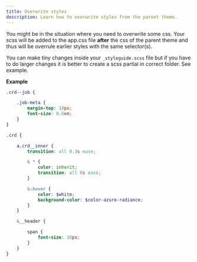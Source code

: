 ```yaml
---
title: Overwrite styles
description: Learn how to overwrite styles from the parent theme.
---
```


You might be in the situation where you need to overwrite some css. Your scss will be added to the app.css file **after** the css of the parent theme and thus will be overrule earlier styles with the same selector(s).

You can make tiny changes inside your `_styleguide.scss` file but if you have to do larger changes it is better to create a scss partial in correct folder. See example.

**Example**

```scss title=resources/styles/04-components/_card-overwrites.scss
.crd--job {

	.job-meta {
		margin-top: 10px;
		font-size: 0.6em;
	}
}

.crd {

	a.crd__inner {
		transition: all 0.3s ease;

		& * {
			color: inherit;
			transition: all 0s ease;
		}

		&:hover {
			color: $white;
			background-color: $color-azure-radiance;
		}
	}

	&__header {

		span {
			font-size: 16px;
		}
	}
}

```